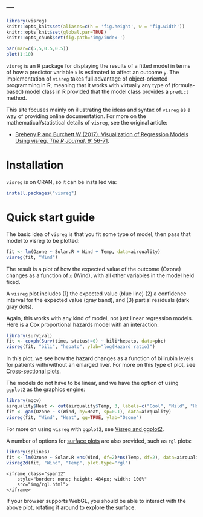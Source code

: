 ---
---
```r
library(visreg)
knitr::opts_knit$set(aliases=c(h = 'fig.height', w = 'fig.width'))
knitr::opts_knit$set(global.par=TRUE)
knitr::opts_chunk$set(fig.path='img/index-')
```
```r
par(mar=c(5,5,0.5,0.5))
plot(1:10)
```

`visreg` is an R package for displaying the results of a fitted model in terms of how a predictor variable `x` is estimated to affect an outcome `y`.  The implementation of `visreg` takes full advantage of object-oriented programming in R, meaning that it works with virtually any type of (formula-based) model class in R provided that the model class provides a `predict` method.

This site focuses mainly on illustrating the ideas and syntax of `visreg` as a way of providing online documentation.  For more on the mathematical/statistical details of `visreg`, see the original article:

* [Breheny P and Burchett W (2017).  Visualization of Regression Models Using visreg. *The R Journal*, 9: 56-71](https://journal.r-project.org/archive/2017/RJ-2017-046/index.html).

# Installation

`visreg` is on CRAN, so it can be installed via:

```r
install.packages("visreg")
```

# Quick start guide

The basic idea of `visreg` is that you fit some type of model, then pass that model to visreg to be plotted:

```r
fit <- lm(Ozone ~ Solar.R + Wind + Temp, data=airquality)
visreg(fit, "Wind")
```

The result is a plot of how the expected value of the outcome (Ozone) changes as a function of `x` (Wind), with all other variables in the model held fixed.

A `visreg` plot includes (1) the expected value (blue line) (2) a confidence interval for the expected value (gray band), and (3) partial residuals (dark gray dots).  

Again, this works with any kind of model, not just linear regression models.  Here is a Cox proportional hazards model with an interaction:

```r
library(survival)
fit <- coxph(Surv(time, status!=0) ~ bili*hepato, data=pbc)
visreg(fit, "bili", "hepato", ylab="log(Hazard ratio)")
```

In this plot, we see how the hazard changes as a function of bilirubin levels for patients with/without an enlarged liver.  For more on this type of plot, see [Cross-sectional plots](cross.html).  

<a id="gam" class="anchor"></a>

The models do not have to be linear, and we have the option of using `ggplot2` as the graphics engine:

```r
library(mgcv)
airquality$Heat <- cut(airquality$Temp, 3, labels=c("Cool", "Mild", "Hot"))
fit <- gam(Ozone ~ s(Wind, by=Heat, sp=0.1), data=airquality)
visreg(fit, "Wind", "Heat", gg=TRUE, ylab="Ozone")
```

For more on using `visreg` with `ggplot2`, see [Visreg and ggplot2](gg.html).

A number of options for [surface plots](surface.html) are also provided, such as `rgl` plots:

```r
library(splines)
fit <- lm(Ozone ~ Solar.R +ns(Wind, df=2)*ns(Temp, df=2), data=airquality)
visreg2d(fit, "Wind", "Temp", plot.type="rgl")
```

<div class="container" style="width: 100%">
  <div class="row-fluid">
    <iframe class="span12" 
	    style="border: none; height: 484px; width: 100%"
	    src="img/rgl.html">
    </iframe>
  </div>
</div>

If your browser supports WebGL, you should be able to interact with the above plot, rotating it around to explore the surface.

